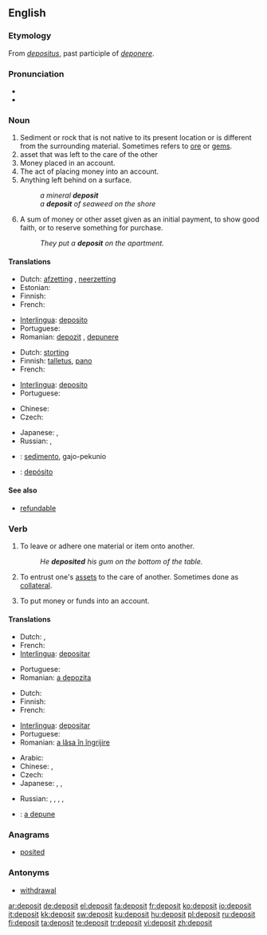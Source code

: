 {{wikipedia|dab=deposit}}
==English==

===Etymology===
From {{etyl|la}} ''[[depositus]]'', past participle of ''[[deponere]]''.

===Pronunciation===
* {{audio|en-us-deposit.ogg|Audio (US)}}
* {{rhymes|ɒzɪt}}

===Noun===
{{en-noun}}

# Sediment or rock that is not native to its present location or is different from the surrounding material.  Sometimes refers to [[ore]] or [[gem]]s.
# asset that was left to the care of the other <!--this definition could use so much improvement, I'm not sure what it means-->
# Money placed in an account.
# The act of placing money into an account.
# Anything left behind on a surface.
#: ''a mineral '''deposit'''''
#: ''a '''deposit''' of seaweed on the shore''
# A sum of money or other asset given as an initial payment, to show good faith, or to reserve something for purchase.
#: ''They put a '''deposit''' on the apartment.''

====Translations====
{{trans-top|sediment or rock different from the surrounding material}}
* Dutch: [[afzetting]] {{f}}, [[neerzetting]] {{f}}
* Estonian: {{t|et|sadestis}}
* Finnish: {{t-|fi|esiintymä}}
* French: {{t+|fr|dépôt|m}}
{{trans-mid}}
* [[Interlingua]]: [[deposito]]
* Portuguese: {{t+|pt|depósito|m}}
* Romanian: [[depozit]] {{n}}, [[depunere]] {{f}}
{{trans-bottom}}

{{trans-top|asset that was left to the care of the other}}
* Dutch: [[storting]] {{f}}
* Finnish: [[talletus]], [[pano]]
* French: {{t+|fr|dépôt|m}}
{{trans-mid}}
* [[Interlingua]]: [[deposito]]
* Portuguese: {{t+|pt|depósito|m}}
{{trans-bottom}}

{{trans-top|money placed in an account}}
* Chinese: {{t|zh|存款|tr=cúnkuǎn}}
* Czech: {{t-|cs|vklad|m}}
{{trans-mid}}
* Japanese: {{t|ja|預金|tr=yokin|sc=Jpan}},  {{t|ja|デポジット|tr=depojitto|sc=Jpan}}
* Russian: {{t|ru|депозит|m|tr=depozít|sc=Cyrl}},  {{t|ru|вклад|m|tr=vklad|sc=Cyrl}}
{{trans-bottom}}

{{checktrans-top}}
* {{ttbc|Ido}}: [[sedimento]], gajo-pekunio
* {{ttbc|Spanish}}: [[depósito]]
{{trans-bottom}}

====See also====
* [[refundable]]

===Verb===
{{en-verb}}

# {{transitive}} To leave or adhere one material or item onto another.
#: ''He '''deposited''' his gum on the bottom of the table.''
# To entrust one's [[asset]]s to the care of another.  Sometimes done as [[collateral]].
# {{transitive}} To put money or funds into an account.

====Translations====
{{trans-top|to settle one material onto another}}
* Dutch: {{t+|nl|afzetten}}, {{t-|nl|neerzetten}}
* French: {{t+|fr|déposer}}
* [[Interlingua]]: [[depositar]]
{{trans-mid}}
* Portuguese: {{t+|pt|depositar}}
* Romanian: [[a depozita]]
{{trans-bottom}}

{{trans-top|to entrust one's assets to the care of another}}
* Dutch: {{t-|nl|storten}}
* Finnish: {{t+|fi|tallettaa}}
* French: {{t+|fr|déposer}}
{{trans-mid}}
* [[Interlingua]]: [[depositar]]
* Portuguese: {{t+|pt|depositar}}
* Romanian: [[a lăsa în îngrijire]]
{{trans-bottom}}

{{trans-top|to put money or funds into an account}}
* Arabic: {{t|ar|أودع|tr='awda3a|sc=Arab}}
* Chinese: {{t|zh|存款|tr=cúnkuǎn}}, {{zh-tsp|儲蓄|储蓄|chǔxù}}
* Czech: {{t-|cs|vložit}}
* Japanese: {{t|ja|預金する|tr=yokin-suru|sc=Jpan}}, {{t|ja|預け入れる|tr=azuke-ireru|sc=Jpan}}, {{t|ja|預ける|tr=azukeru|sc=Jpan}}
{{trans-mid}}
* Russian: {{t|ru|вкладывать|tr=vkládyvat'|sc=Cyrl}} {{impf}},  {{t|ru|вложить|tr=vložít'|sc=Cyrl}} {{pf}}, {{t|ru|депонировать|tr=deponírovat'|sc=Cyrl}} {{impf}}, {{t|ru|класть|tr=klast'|sc=Cyrl}} {{impf}},  {{t|ru|положить|tr=položít'|sc=Cyrl}} {{pf}}
{{trans-bottom}}

{{checktrans-top}}
* {{ttbc|Romanian}}: [[a depune]]
{{trans-bottom}}

===Anagrams===
* [[posited]]

===Antonyms===
* [[withdrawal]]

[[ar:deposit]]
[[de:deposit]]
[[el:deposit]]
[[fa:deposit]]
[[fr:deposit]]
[[ko:deposit]]
[[io:deposit]]
[[it:deposit]]
[[kk:deposit]]
[[sw:deposit]]
[[ku:deposit]]
[[hu:deposit]]
[[pl:deposit]]
[[ru:deposit]]
[[fi:deposit]]
[[ta:deposit]]
[[te:deposit]]
[[tr:deposit]]
[[vi:deposit]]
[[zh:deposit]]